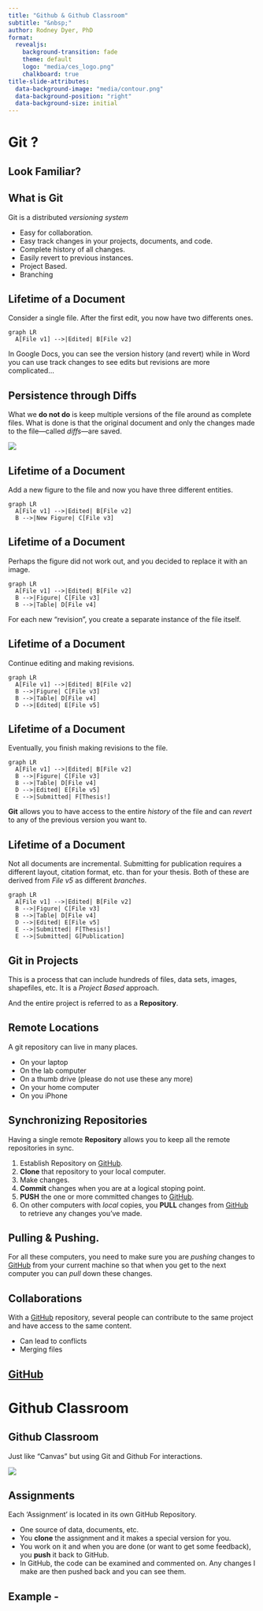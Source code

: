 ```yaml
---
title: "Github & Github Classroom"
subtitle: "&nbsp;"
author: Rodney Dyer, PhD
format: 
  revealjs:
    background-transition: fade
    theme: default
    logo: "media/ces_logo.png"
    chalkboard: true
title-slide-attributes: 
  data-background-image: "media/contour.png"
  data-background-position: "right"
  data-background-size: initial
---
```


# Git ? {background-color="black" background-image="media/contour.png" background-size="initial" background-position="right"}





## {background-image="media/problem-admitting.jpg" background-size="fit"}


## Look Familiar? {background-image="media/file_naming.png" background-size="initial"}


## What is Git

Git is a distributed *versioning system*


:::{.incremental}
- Easy for collaboration.  
- Easy track changes in your projects, documents, and code.  
- Complete history of all changes.
- Easily revert to previous instances.
- Project Based.
- Branching
:::


## Lifetime of a Document

Consider a single file.  After the first edit, you now have two differents ones.  

```mermaid
graph LR
  A[File v1] -->|Edited| B[File v2]
```


:::{.fragment .fade-in}
In Google Docs, you can see the version history (and revert) while in Word you can use track changes to see edits but revisions are more complicated...
:::


## Persistence through Diffs

What we **do not do** is keep multiple versions of the file around as complete files.  What is done is that the original document and only the changes made to the file—called *diffs*—are saved.

:::{.fragment .fade-in}
![](media/diff.png)
:::


## Lifetime of a Document

Add a new figure to the file and now you have three different entities.

```mermaid
graph LR
  A[File v1] -->|Edited| B[File v2]
  B -->|New Figure| C[File v3]
```


## Lifetime of a Document

Perhaps the figure did not work out, and you decided to replace it with an image.

```mermaid
graph LR
  A[File v1] -->|Edited| B[File v2]
  B -->|Figure| C[File v3]
  B -->|Table| D[File v4]
```

For each new "revision", you create a separate instance of the file itself.


## Lifetime of a Document

Continue editing and making revisions.

```mermaid
graph LR
  A[File v1] -->|Edited| B[File v2]
  B -->|Figure| C[File v3]
  B -->|Table| D[File v4]
  D -->|Edited| E[File v5]
```


## Lifetime of a Document

Eventually, you finish making revisions to the file.

```mermaid
graph LR
  A[File v1] -->|Edited| B[File v2]
  B -->|Figure| C[File v3]
  B -->|Table| D[File v4]
  D -->|Edited| E[File v5]
  E -->|Submitted| F[Thesis!]
```

:::{.fragment .fade-in}
**Git** allows you to have access to the entire *history* of the file and can *revert* to any of the previous version you want to.
:::


## Lifetime of a Document

Not all documents are incremental. Submitting for publication requires a different layout, citation format, etc. than for your thesis.  Both of these are derived from *File v5* as different *branches*.

```mermaid
graph LR
  A[File v1] -->|Edited| B[File v2]
  B -->|Figure| C[File v3]
  B -->|Table| D[File v4]
  D -->|Edited| E[File v5]
  E -->|Submitted| F[Thesis!]
  E -->|Submitted| G[Publication]
```



## Git in Projects

This is a process that can include hundreds of files, data sets, images, shapefiles, etc.  It is a *Project Based* approach.  

And the entire project is referred to as a **Repository**.


## Remote Locations

A git repository can live in many places.

:::{.incremental}
- On your laptop  
- On the lab computer  
- On a thumb drive (please do not use these any more)  
- On your home computer
- On you iPhone
:::

## Synchronizing Repositories

Having a single remote **Repository** allows you to keep all the remote repositories in sync.

:::{.incremental}
1. Establish Repository on [GitHub](https://github.com).  
2. **Clone** that repository to your local computer.
3. Make changes.
4. **Commit** changes when you are at a logical stoping point.
4. **PUSH** the one or more committed changes to [GitHub](https://github.com).
5. On other computers with *local* copies, you **PULL** changes from [GitHub](https://github.com) to retrieve any changes you've made.
:::


## Pulling & Pushing.

For all these computers, you need to make sure you are *pushing* changes to [GitHub](https://github.com) from your current machine so that when you get to the next computer you can *pull* down these changes.


## Collaborations

With a [GitHub](https://github.com) repository, several people can contribute to the same project and have access to the same content.

:::{.incremental}
- Can lead to conflicts
- Merging files
:::


## [GitHub](https://github.com)


# {background-image="media/github.png" background-size="initial"}




# Github Classroom  {background-color="black" background-image="media/contour.png" background-size="initial" background-position="right"}




## Github Classroom

Just like "Canvas" but using Git and Github For interactions.

![](media/gh_classroom.png)






## Assignments

Each 'Assignment' is located in its own GitHub Repository.

:::{.incremental}
- One source of data, documents, etc.
- You **clone** the assignment and it makes a special version for you.
- You work on it and when you are done (or want to get some feedback), you **push** it back to GitHub.
- In GitHub, the code can be examined and commented on.  Any changes I make are then pushed back and you can see them.
:::


## Example - 
